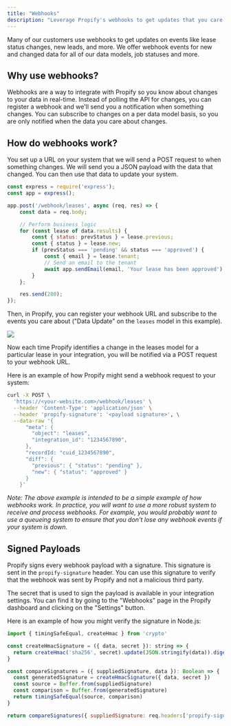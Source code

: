 ```yaml
---
title: "Webhooks"
description: "Leverage Propify's webhooks to get updates that you care about."
---
```


Many of our customers use webhooks to get updates on events like lease status changes, new leads, and more. We offer webhook events for new and changed data for all of our data models, job statuses and more.

## Why use webhooks?

Webhooks are a way to integrate with Propify so you know about changes to your data in real-time. Instead of polling the API for changes, you can register a webhook and we'll send you a notification when something changes. You can subscribe to changes on a per data model basis, so you are only notified when the data you care about changes.

## How do webhooks work?

You set up a URL on your system that we will send a POST request to when something changes. We will send you a JSON payload with the data that changed. You can then use that data to update your system.

```javascript Example route (in YOUR system) to receive webhook
const express = require('express');
const app = express();

app.post('/webhook/leases', async (req, res) => {
    const data = req.body;

    // Perform business logic
    for (const lease of data.results) {
        const { status: prevStatus } = lease.previous;
        const { status } = lease.new;
        if (prevStatus === 'pending' && status === 'approved') {
            const { email } = lease.tenant;
            // Send an email to the tenant
            await app.sendEmail(email, 'Your lease has been approved');
        }
    };

    res.send(200);
});
```

Then, in Propify, you can register your webhook URL and subscribe to the events you care about ("Data Update" on the `leases` model in this example).

<Frame>
    <img src="/images/webhook-lease-setup.png" />
</Frame>

Now each time Propify identifies a change in the leases model for a particular lease in your integration, you will be notified via a POST request to your webhook URL.

Here is an example of how Propify might send a webhook request to your system:
```bash Example webhook sent from Propify
curl -X POST \
  'https://<your-website.com>/webhook/leases' \
  --header 'Content-Type': 'application/json' \
  --header 'propify-signature': '<payload signature>', \
  --data-raw '{
      "meta": {
        "object": "leases",
        "integration_id": "1234567890",
      },
      "recordId: "cuid_1234567890",
      "diff": {
        "previous": { "status": "pending" },
        "new": { "status": "approved" }
      }
    }'
```

_Note: The above example is intended to be a simple example of how webhooks work. In practice, you will want to use a more robust system to receive and process webhooks. For example, you would probably want to use a queueing system to ensure that you don't lose any webhook events if your system is down._

## Signed Payloads

Propify signs every webhook payload with a signature. This signature is sent in the `propify-signature` header. You can use this signature to verify that the webhook was sent by Propify and not a malicious third party.

The secret that is used to sign the payload is available in your integration settings. You can find it by going to the "Webhooks" page in the Propify dashboard and clicking on the "Settings" button.

Here is an example of how you might verify the signature in Node.js:
```javascript Example signature verification
import { timingSafeEqual, createHmac } from 'crypto'

const createHmacSignature = ({ data, secret }): string => {
  return createHmac('sha256', secret).update(JSON.stringify(data)).digest('hex')
}

const compareSignatures = ({ suppliedSignature, data }): Boolean => {
  const generatedSignature = createHmacSignature({ data, secret })
  const source = Buffer.from(suppliedSignature)
  const comparison = Buffer.from(generatedSignature)
  return timingSafeEqual(source, comparison)
}

return compareSignatures({ suppliedSignature: req.headers['propify-signature'], data: req.body })
```